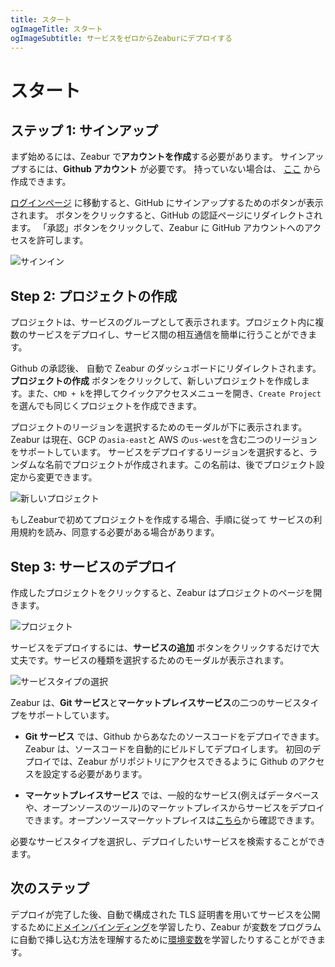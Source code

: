```yaml
---
title: スタート
ogImageTitle: スタート
ogImageSubtitle: サービスをゼロからZeaburにデプロイする
---
```



# スタート

## ステップ 1: サインアップ

まず始めるには、Zeabur で**アカウントを作成**する必要があります。
サインアップするには、**Github アカウント** が必要です。 持っていない場合は、 [ここ](https://github.com/join) から作成できます。

[ログインページ](https://dash.zeabur.com/login) に移動すると、GitHub にサインアップするためのボタンが表示されます。
ボタンをクリックすると、GitHub の認証ページにリダイレクトされます。 「承認」ボタンをクリックして、Zeabur に GitHub アカウントへのアクセスを許可します。

![サインイン](/start/sign-in.png)

## Step 2: プロジェクトの作成

プロジェクトは、サービスのグループとして表示されます。プロジェクト内に複数のサービスをデプロイし、サービス間の相互通信を簡単に行うことができます。

Github の承認後、 自動で Zeabur のダッシュボードにリダイレクトされます。
**プロジェクトの作成** ボタンをクリックして、新しいプロジェクトを作成します。また、`CMD + k`を押してクイックアクセスメニューを開き、`Create Project`を選んでも同じくプロジェクトを作成できます。

プロジェクトのリージョンを選択するためのモーダルが下に表示されます。Zeabur は現在、GCP の`asia-east`と AWS の`us-west`を含む二つのリージョンをサポートしています。
サービスをデプロイするリージョンを選択すると、ランダムな名前でプロジェクトが作成されます。この名前は、後でプロジェクト設定から変更できます。

![新しいプロジェクト](/start/create-project.png)

<Callout>
  もしZeaburで初めてプロジェクトを作成する場合、手順に従って
  サービスの利用規約を読み、同意する必要がある場合があります。
</Callout>

## Step 3: サービスのデプロイ

作成したプロジェクトをクリックすると、Zeabur はプロジェクトのページを開きます。

![プロジェクト](/start/project.png)

サービスをデプロイするには、**サービスの追加** ボタンをクリックするだけで大丈夫です。サービスの種類を選択するためのモーダルが表示されます。

![サービスタイプの選択](/start/select-service-type.png)

Zeabur は、**Git サービス**と**マーケットプレイスサービス**の二つのサービスタイプをサポートしています。

- **Git サービス** では、Github からあなたのソースコードをデプロイできます。Zeabur は、ソースコードを自動的にビルドしてデプロイします。
  初回のデプロイでは、Zeabur がリポジトリにアクセスできるように Github のアクセスを設定する必要があります。

- **マーケットプレイスサービス** では、一般的なサービス(例えばデータベースや、オープンソースのツール)のマーケットプレイスからサービスをデプロイできます。オープンソースマーケットプレイスは[こちら](https://github.com/zeabur/zeabur/tree/main/marketplace)から確認できます。

必要なサービスタイプを選択し、デプロイしたいサービスを検索することができます。

## 次のステップ

デプロイが完了した後、自動で構成された TLS 証明書を用いてサービスを公開するために[ドメインバインディング](/en-US/deploy/domain-binding)を学習したり、Zeabur が変数をプログラムに自動で挿し込む方法を理解するために[環境変数](/en-US/environment/variables)を学習したりすることができます。
